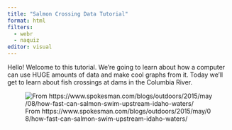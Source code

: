 ```yaml
---
title: "Salmon Crossing Data Tutorial"
format: html
filters:
  - webr
  - naquiz
editor: visual
---
```


Hello! Welcome to this tutorial. We're going to learn about how a computer can use HUGE amounts of data and make cool graphs from it. Today we'll get to learn about fish crossings at dams in the Columbia River.

![From https://www.spokesman.com/blogs/outdoors/2015/may/08/how-fast-can-salmon-swim-upstream-idaho-waters/](~/Documents/Olivia-test/brainstorm_612_lessons/Images/salmon_dog.jpg)
